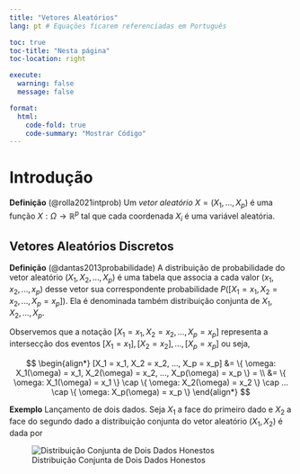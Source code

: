```yaml
---
title: "Vetores Aleatórios"
lang: pt # Equações ficarem referenciadas em Português

toc: true
toc-title: "Nesta página"
toc-location: right

execute: 
  warning: false
  message: false

format:
  html:
    code-fold: true
    code-summary: "Mostrar Código"
---
```


# Introdução

**Definição** (@rolla2021intprob) Um *vetor aleatório* $X = (X_1, ..., X_p)$ é uma função $X: \Omega \rightarrow \mathbb{R}^p$ tal que cada coordenada $X_i$ é uma variável aleatória.

## Vetores Aleatórios Discretos

**Definição** (@dantas2013probabilidade) A distribuição de probabilidade do vetor aleatório $(X_1, X_2, ..., X_p)$ é uma tabela que associa a cada valor $(x_1, x_2, ..., x_p)$ desse vetor sua correspondente probabilidade $P([X_1 = x_1, X_2 = x_2, ..., X_p = x_p])$. Ela é denominada também distribuição conjunta de $X_1, X_2, ..., X_p$.

Observemos que a notação $[X_1 = x_1, X_2 = x_2, ..., X_p = x_p]$ representa a intersecção dos eventos $[X_1 = x_1], [X_2 = x_2], ..., [X_p = x_p]$ ou seja,

$$
\begin{align*}
[X_1 = x_1, X_2 = x_2, ..., X_p = x_p] &= \{ \omega: X_1(\omega) = x_1, X_2(\omega) = x_2, ..., X_p(\omega) = x_p \} = \\ &= \{ \omega: X_1(\omega) = x_1 \} \cap \{ \omega: X_2(\omega) = x_2 \} \cap ...  \cap \{ \omega: X_p(\omega) = x_p \}
\end{align*}
$$

**Exemplo** Lançamento de dois dados. Seja $X_1$ a face do primeiro dado e $X_2$ a face do segundo dado a distribuição conjunta do vetor aleatório $(X_1, X_2)$ é dada por

![Distribuição Conjunta de Dois Dados Honestos](figs/tabela_dados.png)
